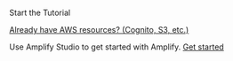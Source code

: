 <br/>
<InternalLinkButton href="/swift/start/getting-started/installation">
  <span slot="text">Start the Tutorial</span>
</InternalLinkButton>

[Already have AWS resources? (Cognito, S3, etc.)](/[platform]/start/project-setup/use-existing-resources/)

Use Amplify Studio to get started with Amplify. [Get started](https://sandbox.amplifyapp.com/getting-started)
